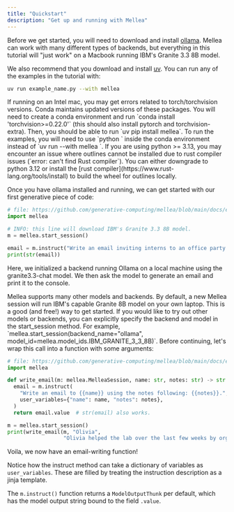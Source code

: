 ```yaml
---
title: "Quickstart"
description: "Get up and running with Mellea"
---
```


Before we get started, you will need to download and install [ollama](https://ollama.com/). Mellea can work with many different types of backends, but everything in this tutorial will "just work" on a Macbook running IBM's Granite 3.3 8B model.

We also recommend that you download and install [uv](https://docs.astral.sh/uv/#installation). You can run any of the examples in the tutorial with:

<CodeGroup>

```bash Bash
uv run example_name.py --with mellea
```

</CodeGroup>
<Note>
If running on an Intel mac, you may get errors related to torch/torchvision versions. Conda maintains updated versions of these packages. You will need to create a conda environment and run `conda install 'torchvision>=0.22.0'` (this should also install pytorch and torchvision-extra). Then, you should be able to run `uv pip install mellea`. To run the examples, you will need to use `python <filename>` inside the conda environment instead of `uv run --with mellea <filename>`.

</Note>
<Note>
If you are using python >= 3.13, you may encounter an issue where outlines cannot be installed due to rust compiler issues (`error: can't find Rust compiler`). You can either downgrade to python 3.12 or install the [rust compiler](https://www.rust-lang.org/tools/install) to build the wheel for outlines locally.
</Note>

Once you have ollama installed and running, we can get started with our first generative piece of code:

<CodeGroup>

```python Python
# file: https://github.com/generative-computing/mellea/blob/main/docs/examples/tutorial/simple_email.py#L1-L8
import mellea

# INFO: this line will download IBM's Granite 3.3 8B model.
m = mellea.start_session()

email = m.instruct("Write an email inviting interns to an office party at 3:30pm.")
print(str(email))
```

</CodeGroup>

Here, we initialized a backend running Ollama on a local machine using the granite3.3-chat model.
We then ask the model to generate an email and print it to the console.

<Note>
  Mellea supports many other models and backends. By default, a new Mellea
  session will run IBM's capable Granite 8B model on your own laptop. This is a
  good (and free!) way to get started. If you would like to try out other models
  or backends, you can explicitly specify the backend and model in the
  start_session method. For example,
  `mellea.start_session(backend_name="ollama",
  model_id=mellea.model_ids.IBM_GRANITE_3_3_8B)`.
</Note>
Before continuing, let's wrap this call into a function with some arguments:

<CodeGroup>

```python Python
# file: https://github.com/generative-computing/mellea/blob/main/docs/examples/tutorial/simple_email.py#L13-L27
import mellea

def write_email(m: mellea.MelleaSession, name: str, notes: str) -> str:
  email = m.instruct(
    "Write an email to {{name}} using the notes following: {{notes}}.",
    user_variables={"name": name, "notes": notes},
  )
  return email.value  # str(email) also works.

m = mellea.start_session()
print(write_email(m, "Olivia",
                  "Olivia helped the lab over the last few weeks by organizing intern events, advertising the speaker series, and handling issues with snack delivery."))
```

</CodeGroup>

Voila, we now have an email-writing function!

Notice how the instruct method can take a dictionary of variables as `user_variables`. These are filled by treating the instruction description as a jinja template.

The `m.instruct()` function returns a `ModelOutputThunk` per default, which has the model output string bound to the field `.value`.
